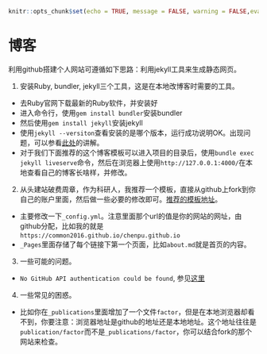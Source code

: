 ```r
knitr::opts_chunk$set(echo = TRUE, message = FALSE, warning = FALSE,eval = FALSE)
```
# 博客 {#Blog}

利用github搭建个人网站可遵循如下思路：利用jekyll工具来生成静态网页。

1. 安装Ruby, bundler, jekyll三个工具，这是在本地改博客时需要的工具。
  - 去Ruby官网下载最新的Ruby软件，并安装好
  - 进入命令行，使用`gem install bundler`安装bundler
  - 然后使用`gem install jekyll`安装jekyll
  - 使用`jekyll --versiton`查看安装的是哪个版本，运行成功说明OK。出现问题，可以参看[此处](https://blog.csdn.net/yq_forever/article/details/103449709)的讲解。
  - 对于我们下面推荐的这个博客模板可以进入项目的目录后，使用`bundle exec jekyll liveserve`命令，然后在浏览器上使用`http://127.0.0.1:4000/`在本地查看自己的博客长啥样，并修改。
  
  
2. 从头建站破费周章，作为科研人，我推荐一个模板，直接从github上fork到你自己的账户里面，然后做一些必要的修改即可。[推荐的模板地址](https://github.com/academicpages/academicpages.github.io)。

  - 主要修改一下`_config.yml`。注意里面那个url的值是你的网站的网址，由github分配，比如我的就是`https://common2016.github.io/chenpu.github.io`
  - `_Pages`里面存储了每个链接下第一个页面，比如`about.md`就是首页的内容。
  
3. 一些可能的问题。
 - `No GitHub API authentication could be found`, 参见[这里](https://mycyberuniverse.com/fixing-jekyll-github-metadata-warning.html)
 
 
4. 一些常见的困惑。
  - 比如你在`_publications`里面增加了一个文件`factor`，但是在本地浏览器却看不到，你要注意：浏览器地址是github的地址还是本地地址。这个地址往往是`publication/factor`而不是`_publications/factor`，你可以结合fork的那个网站来检查。